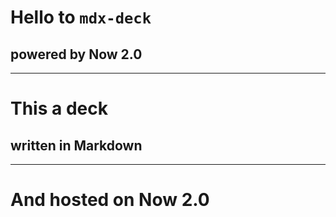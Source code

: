 # Hello to `mdx-deck`
## powered by Now 2.0
---
# This a deck
## written in Markdown
---
# And hosted on Now 2.0

